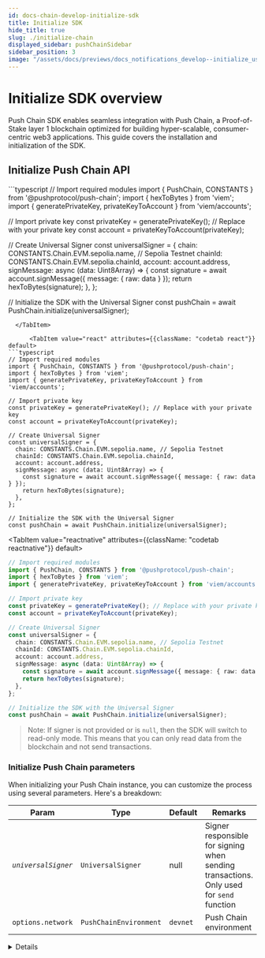 ```yaml
---
id: docs-chain-develop-initialize-sdk
title: Initialize SDK
hide_title: true
slug: ./initialize-chain
displayed_sidebar: pushChainSidebar
sidebar_position: 3
image: "/assets/docs/previews/docs_notifications_develop--initialize_user.png"
---
```


# Initialize SDK overview

Push Chain SDK enables seamless integration with Push Chain, a Proof-of-Stake layer 1 blockchain optimized for building hyper-scalable, consumer-centric web3 applications. This guide covers the installation and initialization of the SDK.

<head>
  <title>{`Initialize SDK | Push Chain | Push Documentation`}</title>
</head>


## Initialize Push Chain API

<Tabs className="codetabs" groupId="code-examples">
  <TabItem value="js" attributes={{className: "codetab js"}} default>
```typescript
// Import required modules
import { PushChain, CONSTANTS } from '@pushprotocol/push-chain';
import { hexToBytes } from 'viem';
import { generatePrivateKey, privateKeyToAccount } from 'viem/accounts';

// Import private key
const privateKey = generatePrivateKey(); // Replace with your private key
const account = privateKeyToAccount(privateKey);

// Create Universal Signer
const universalSigner = {
  chain: CONSTANTS.Chain.EVM.sepolia.name, // Sepolia Testnet
  chainId: CONSTANTS.Chain.EVM.sepolia.chainId,
  account: account.address,
  signMessage: async (data: Uint8Array) => {
    const signature = await account.signMessage({ message: { raw: data } });
    return hexToBytes(signature);
  },
};

// Initialize the SDK with the Universal Signer
const pushChain = await PushChain.initialize(universalSigner);
```
  </TabItem>

      <TabItem value="react" attributes={{className: "codetab react"}} default>
```typescript
// Import required modules
import { PushChain, CONSTANTS } from '@pushprotocol/push-chain';
import { hexToBytes } from 'viem';
import { generatePrivateKey, privateKeyToAccount } from 'viem/accounts';

// Import private key
const privateKey = generatePrivateKey(); // Replace with your private key
const account = privateKeyToAccount(privateKey);

// Create Universal Signer
const universalSigner = {
  chain: CONSTANTS.Chain.EVM.sepolia.name, // Sepolia Testnet
  chainId: CONSTANTS.Chain.EVM.sepolia.chainId,
  account: account.address,
  signMessage: async (data: Uint8Array) => {
    const signature = await account.signMessage({ message: { raw: data } });
    return hexToBytes(signature);
  },
};

// Initialize the SDK with the Universal Signer
const pushChain = await PushChain.initialize(universalSigner);
```
  </TabItem>

  <TabItem value="reactnative" attributes={{className: "codetab reactnative"}} default>
```typescript
// Import required modules
import { PushChain, CONSTANTS } from '@pushprotocol/push-chain';
import { hexToBytes } from 'viem';
import { generatePrivateKey, privateKeyToAccount } from 'viem/accounts';

// Import private key
const privateKey = generatePrivateKey(); // Replace with your private key
const account = privateKeyToAccount(privateKey);

// Create Universal Signer
const universalSigner = {
  chain: CONSTANTS.Chain.EVM.sepolia.name, // Sepolia Testnet
  chainId: CONSTANTS.Chain.EVM.sepolia.chainId,
  account: account.address,
  signMessage: async (data: Uint8Array) => {
    const signature = await account.signMessage({ message: { raw: data } });
    return hexToBytes(signature);
  },
};

// Initialize the SDK with the Universal Signer
const pushChain = await PushChain.initialize(universalSigner);
```
  </TabItem>
</Tabs>

> Note: If signer is not provided or is `null`, then the SDK will switch to read-only mode. This means that you can only read data from the blockchain and not send transactions.

### Initialize Push Chain parameters

When initializing your Push Chain instance, you can customize the process using several parameters. Here's a breakdown:

| Param      | Type                     |  Default       | Remarks                                                                                                                                                                         |
| ---------- | ------------------------ |  ------------- | ------------------------------------------------------------------------------------------------------------------------------------------------------------------------------- |
| _`universalSigner`_ | `UniversalSigner`             |  null             | Signer responsible for signing when sending transactions. Only used for `send` function                                                                                         |
|  `options.network`   | `PushChainEnvironment`         | `devnet`     | Push Chain environment                                                                                                                                        |


<Details summary="Expected response">

```typescript
{
  block: Block {
    validator: Validator {
      activeValidatorURL: 'https://vv3.dev.push.org',
      env: 1,
      validatorContractClient: [Object],
      ReqModifier: [Function (anonymous)],
      call: [Function (anonymous)]
    },
    get: [Function (anonymous)]
  },
  tx: Tx {
    validator: Validator {
      activeValidatorURL: 'https://vv3.dev.push.org',
      env: 1,
      validatorContractClient: [Object],
      ReqModifier: [Function (anonymous)],
      call: [Function (anonymous)]
    },
    env: 1,
    signer: null,
    get: [Function (anonymous)],
    send: [Function (anonymous)],
    tokenCache: TokenCache {
      validator: [Validator],
      TOKEN_EXPIRE_SECONDS: 60,
      cachedToken: [Object],
      cachedTokenTs: 1736287769818
    }
  },
  wallet: Wallet {
    env: 1,
    walletWindow: null,
    connect: [Function (anonymous)],
    sign: [Function (anonymous)],
    appConnectionStatus: [Function (anonymous)],
    requestAppConnection: [Function (anonymous)],
    openWalletWindow: [Function (anonymous)],
    requestWalletAddress: [Function (anonymous)],
    walletUrl: 'https://wallet.push.org'
  }
}
```

| Param      | Type                     |  Remarks                                                                                                                                                                         |
| ---------- | ------------------------ |  ------------------------------------------------------------------------------------------------------------------------------------------------------------------------------- |
| `block` | `Block` | The Block class in the PushChain handles operations related to blockchain blocks. It provides methods to initialize a block instance and fetch blocks from the network. |
|  `tx`   | `Tx`  | The Transaction class in the PushChain is designed to manage transactions within the network. It provides functionality to send and transactions to the network. |
|  `wallet`   | `Wallet`  | The Wallet class manages wallet interactions, including connecting to a wallet, signing data, and checking the connection status. |

</Details>
